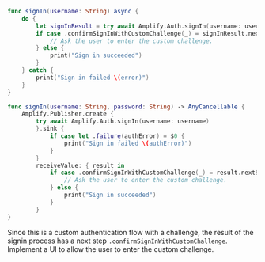 <BlockSwitcher>

<Block name="Async/Await">

```swift
func signIn(username: String) async {
    do {
        let signInResult = try await Amplify.Auth.signIn(username: username)
        if case .confirmSignInWithCustomChallenge(_) = signInResult.nextStep {
            // Ask the user to enter the custom challenge.
        } else {
            print("Sign in succeeded")   
        }       
    } catch {
        print("Sign in failed \(error)")
    }
}
```

</Block>

<Block name="Combine">

```swift
func signIn(username: String, password: String) -> AnyCancellable {
    Amplify.Publisher.create {
        try await Amplify.Auth.signIn(username: username)
        }.sink {
            if case let .failure(authError) = $0 {
                print("Sign in failed \(authError)")
            }
        }
        receiveValue: { result in
            if case .confirmSignInWithCustomChallenge(_) = result.nextStep {
                // Ask the user to enter the custom challenge.
            } else {
                print("Sign in succeeded")
            }
        }
}
```

</Block>

</BlockSwitcher>

Since this is a custom authentication flow with a challenge, the result of the signin process has a next step `.confirmSignInWithCustomChallenge`. Implement a UI to allow the user to enter the custom challenge.